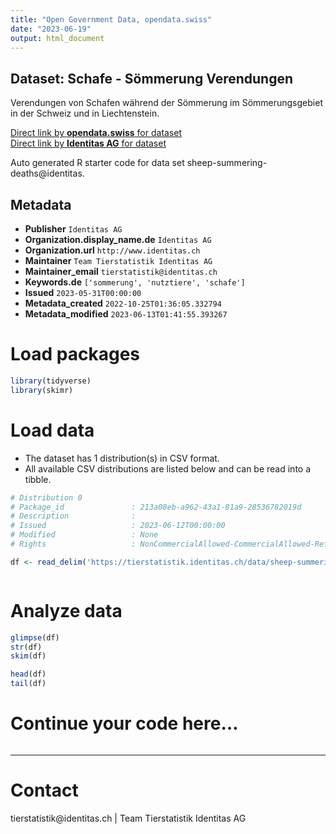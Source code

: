 ```yaml
---
title: "Open Government Data, opendata.swiss"
date: "2023-06-19"
output: html_document
---
```


## Dataset: Schafe - Sömmerung Verendungen

Verendungen von Schafen während der Sömmerung im Sömmerungsgebiet in der Schweiz und in Liechtenstein.

[Direct link by **opendata.swiss** for dataset](https://opendata.swiss/de/dataset/schafe-sommerung-abgange)<br>
[Direct link by **Identitas AG** for dataset](https://tierstatistik.identitas.ch/)

Auto generated R starter code for data set sheep-summering-deaths@identitas.

## Metadata

- **Publisher** `Identitas AG`
- **Organization.display_name.de** `Identitas AG`
- **Organization.url** `http://www.identitas.ch`
- **Maintainer** `Team Tierstatistik Identitas AG`
- **Maintainer_email** `tierstatistik@identitas.ch`
- **Keywords.de** `['sommerung', 'nutztiere', 'schafe']`
- **Issued** `2023-05-31T00:00:00`
- **Metadata_created** `2022-10-25T01:36:05.332794`
- **Metadata_modified** `2023-06-13T01:41:55.393267`


# Load packages

```r

library(tidyverse)
library(skimr)

```

# Load data

-   The dataset has 1 distribution(s) in CSV format.
-   All available CSV distributions are listed below and can be read into a tibble.

```r

# Distribution 0
# Package_id               : 213a08eb-a962-43a1-81a9-28536782019d
# Description              : 
# Issued                   : 2023-06-12T00:00:00
# Modified                 : None
# Rights                   : NonCommercialAllowed-CommercialAllowed-ReferenceRequired

df <- read_delim('https://tierstatistik.identitas.ch/data/sheep-summering-deaths.csv')



```

# Analyze data

```r

glimpse(df)
str(df)
skim(df)

head(df)
tail(df)

```

# Continue your code here...

```r

```

------------------------------------------------------------------------

# Contact

tierstatistik@identitas.ch | Team Tierstatistik Identitas AG
